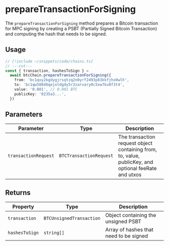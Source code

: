 # prepareTransactionForSigning

The `prepareTransactionForSigning` method prepares a Bitcoin transaction for MPC signing by creating a PSBT (Partially Signed Bitcoin Transaction) and computing the hash that needs to be signed.

## Usage

```ts twoslash
// [!include ~/snippets/code/chains.ts]
// ---cut---
const { transaction, hashesToSign } =
  await btcChain.prepareTransactionForSigning({
    from: 'bc1qxy2kgdygjrsqtzq2n0yrf2493p83kkfjhx0wlh',
    to: 'bc1qw508d6qejxtdg4y5r3zarvary0c5xw7kv8f3t4',
    value: '0.001', // 0.001 BTC
    publicKey: '0235a3...',
  })
```

## Parameters

| Parameter            | Type                    | Description                                                                                          |
| -------------------- | ----------------------- | ---------------------------------------------------------------------------------------------------- |
| `transactionRequest` | `BTCTransactionRequest` | The transaction request object containing from, to, value, publicKey, and optional feeRate and utxos |

## Returns

| Property       | Type                     | Description                            |
| -------------- | ------------------------ | -------------------------------------- |
| `transaction`  | `BTCUnsignedTransaction` | Object containing the unsigned PSBT    |
| `hashesToSign` | `string[]`               | Array of hashes that need to be signed |
